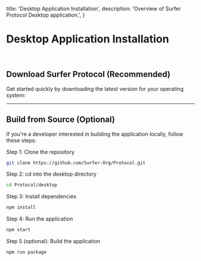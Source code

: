   title: 'Desktop Application Installation',
  description:
    'Overview of Surfer Protocol Desktop application.',
}


# Desktop Application Installation

<br />

## Download Surfer Protocol (Recommended)

Get started quickly by downloading the latest version for your operating system:

<DownloadButtons />

---

## Build from Source (Optional)

If you're a developer interested in building the application locally, follow these steps:

Step 1: Clone the repository

```bash
git clone https://github.com/Surfer-Org/Protocol.git
```

Step 2: cd into the desktop directory

```bash
cd Protocol/desktop
```

Step 3: Install dependencies

```bash
npm install
```

Step 4: Run the application

```bash
npm start
```

Step 5 (optional): Build the application

```bash
npm run package
```
